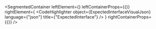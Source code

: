 
<SegmentedContainer
  leftElement={<ExpectedInterfaceDesc />}
  leftContainerProps={{}}
  rightElement={
    <CodeHighlighter
      object={ExpectedInterfaceVisualJson}
      language={"json"}
      title={"ExpectedInterface"}
    />
  }
  rightContainerProps={{}}
/>

<div
  class={"spacer"}
/>



<ExpectedResultIndex />
